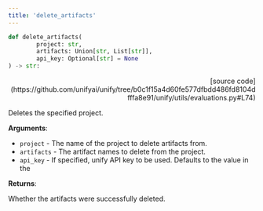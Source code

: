 ```yaml
---
title: 'delete_artifacts'
---
```


```python
def delete_artifacts(
        project: str,
        artifacts: Union[str, List[str]],
        api_key: Optional[str] = None
) -> str:
```

<p align="right">[source code](https://github.com/unifyai/unify/tree/b0c1f15a4d60fe577dfbdd486fd8104dfffa8e91/unify/utils/evaluations.py#L74)</p>

Deletes the specified project.

**Arguments**:

- `project` - The name of the project to delete artifacts from.
- `artifacts` - The artifact names to delete from the project.
- `api_key` - If specified, unify API key to be used. Defaults to the value in the



**Returns**:

Whether the artifacts were successfully deleted.